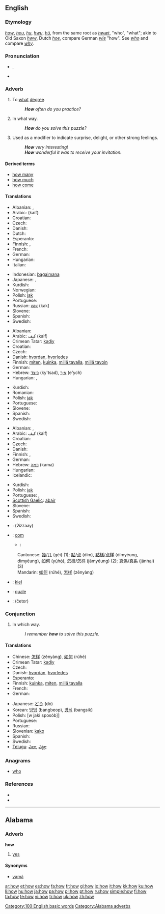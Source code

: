 {{wikipedia}}
==English==

{{rank|through|himself|go|118|how|long|am|way}}

===Etymology===
{{ME.}} ''[[#Middle English|how]]'', ''[[hou]]'', ''[[hu]]'', ''[[hwu]]'', {{OE.}} ''[[hū]]'', from the same root as ''[[hwæt]]'', "who", "what"; akin to Old Saxon ''[[hww]]'', Dutch ''[[hoe]]'', compare German ''[[wie]]'' "how". See ''[[who]]'' and compare ''[[why]]''.

===Pronunciation===
*{{IPA|/haʊ/}}, {{SAMPA|/haU/}}
*{{audio|en-us-how.ogg|Audio (US)}}
*:{{rhymes|aʊ}}

===Adverb===
{{en-adv|-}}

# To [[what]] [[degree]].
#: '''''How''' often do you practice?''
# In what way.
#: '''''How''' do you solve this puzzle?''
# Used as a modifier to indicate surprise, delight, or other strong feelings.
#: '''''How''' very interesting!''
#: '''''How''' wonderful it was to receive your invitation.''

====Derived terms====
*[[how many]]
*[[how much]]
*[[how come]]

====Translations====
{{trans-top|to what degree}}
* Albanian: {{t-|sq|sa|xs=Albanian}}, {{t-|sq|si|xs=Albanian}}
* Arabic: {{t|ar|كيف|sc=ARchar}}(kaif)
* Croatian: {{t+|hr|koliko}}
* Czech: {{t+|cs|jak}}
* Danish: {{t+|da|hvor}}
* Dutch: {{t+|nl|hoe}}
* Esperanto: {{t-|eo|kiom|xs=Esperanto}}
* Finnish: {{t+|fi|miten}}, {{t+|fi|kuinka}}
* French: {{t+|fr|comment}}
* German: {{t+|de|wie}}
* Hungarian: {{t|hu|milyen}}
* Italian: {{t+|it|come}}
{{trans-mid}}
* Indonesian: [[bagaimana]]
* Japanese: {{t-|ja|どのように|tr=donoyōni|sc=Jpan}}, {{t-|ja|どうやって|tr=dōyatte|sc=Jpan}}
* Kurdish: {{t+|ku|چه‌ن|sc=KUchar}}
* Norwegian: {{t-|no|hvordan}}
* Polish: [[jak]]
* Portuguese: {{t+|pt|como}}
* Russian: [[как]] (kak)
* Slovene: {{t+|sl|kako}}
* Spanish: {{t+|es|cómo}}
* Swedish: {{t+|sv|hur}}
{{trans-bottom}}

{{trans-top|in what way}}
* Albanian: {{t-|sq|si|xs=Albanian}}
* Arabic: كيف (kaif)
* Crimean Tatar: [[kadiy]]
* Croatian: {{t+|hr|kako}}
* Czech: {{t+|cs|jak}}
* Danish: [[hvordan]], [[hvorledes]]
* Finnish: [[miten]], [[kuinka]], [[millä tavalla]], [[millä tavoin]]
* German: {{t+|de|wie}}
* Hebrew: [[כיצד]] (ky'tsad), [[איך]] (e'ych)
* Hungarian: {{t|hu|hogyan}}, {{t|hu|hogy}}
{{trans-mid}}
* Kurdish: {{KUchar|[[چۆن]]}}
* Romanian: {{t-|ro|cum}}
* Polish: [[jak]]
* Portuguese: {{t+|pt|como}}
* Slovene: {{t+|sl|kako}}
* Spanish: {{t+|es|cómo}}
* Swedish: {{t+|sv|hur}}
{{trans-bottom}}

{{trans-top|used as a modifier to indicate surprise, delight, or other strong feelings}}
* Albanian: {{t-|sq|si|xs=Albanian}}, {{t-|sq|çfarë|xs=Albanian}}
* Arabic: كيف (kaif)
* Croatian: {{t+|hr|kako}}
* Czech: {{t+|cs|jak}}
* Danish: {{t+|da|hvor}}
* Finnish: {{t+|fi|kuinka}}, {{t+|fi|miten}}
* German: {{t+|de|wie}}
* Hebrew: [[כמה]] (kama)
* Hungarian: {{t|hu|mennyire}}
* Icelandic: {{t+|is|en}}
{{trans-mid}}
* Kurdish: {{KUchar|[[بۆچی]]}}
* Polish: [[jak]] 
* Portuguese: {{t+|pt|como}}, {{t+|pt|quão}}
* [[Scottish Gaelic]]: [[abair]]
* Slovene: {{t+|sl|kako}}
* Spanish: {{t+|es|qué}}
* Swedish: {{t+|sv|så}}
{{trans-bottom}}

{{checktrans-top}}
*{{ttbc|Arabic, Egyptian}}: {{ARchar|[[إزاى]]}} (ʔizzaay)
*{{ttbc|Catalan}}: [[com]]
**{{ttbc|Chinese}}:
:Cantonese: [[幾]]/[[几]] (géi) (1); [[點]]/[[点]] (dím), [[點樣]]/[[点样]] (dímyéung, dímyēung), [[如何]] (y<u>ù</u>h<u>ò</u>), [[怎樣]]/[[怎样]] (jámyéung) (2); [[真係]]/[[真系]] (jānh<u>a</u>i) (3)
:Mandarin: [[如何]] (rúhé), [[怎样]] (zěnyàng)
*{{ttbc|Esperanto}}: [[kiel]]
*{{ttbc|Ido}}: [[quale]]
*{{ttbc|Persian}}: {{FAchar|[[چطور|چِطَور]]}} (četor)
{{checktrans-bottom}}

===Conjunction===
{{en-conj}}

# In which way.
#: ''I remember '''how''' to solve this puzzle.''

====Translations====
{{trans-top|in which way}}
* Chinese: [[怎样]] (zěnyàng), [[如何]] (rúhé)
* Crimean Tatar: [[kadiy]]
* Czech: {{t+|cs|jak}}
* Danish: [[hvordan]], [[hvorledes]]
* Esperanto: {{t-|eo|kiel|xs=Esperanto}}
* Finnish: [[kuinka]], [[miten]], [[millä tavalla]]
* French: {{t+|fr|comment}}
* German: {{t+|de|wie}}
{{trans-mid}}
* Japanese: [[どう]] (dō)
* Korean: [[방법]] (bangbeop), [[방식]] (bangsik)
* Polish: [w jaki sposób]]
* Portuguese: {{t+|pt|como}}
* Russian: {{t+|ru|как|sc=Cyrl}}
* Slovenian: [[kako]]
* Spanish: {{t+|es|como}}
* Swedish: {{t+|sv|hur}}
* [[Telugu]]: [[ఎలా]], [[ఎట్లా]]
{{trans-bottom}}

===Anagrams===
*[[who]]

===References===
*{{R:Webster 1913|how}}
*{{R:Dictionary.com|how}}

[[Category:100 English basic words]]

----

==Alabama==

===Adverb===
'''how'''

# [[yes]]

====Synonyms====
*[[yamá]]

[[Category:Alabama adverbs]]

[[ar:how]]
[[et:how]]
[[es:how]]
[[fa:how]]
[[fr:how]]
[[gl:how]]
[[io:how]]
[[it:how]]
[[kk:how]]
[[ku:how]]
[[li:how]]
[[hu:how]]
[[ja:how]]
[[pa:how]]
[[pl:how]]
[[pt:how]]
[[ru:how]]
[[simple:how]]
[[fi:how]]
[[ta:how]]
[[te:how]]
[[vi:how]]
[[tr:how]]
[[uk:how]]
[[zh:how]]